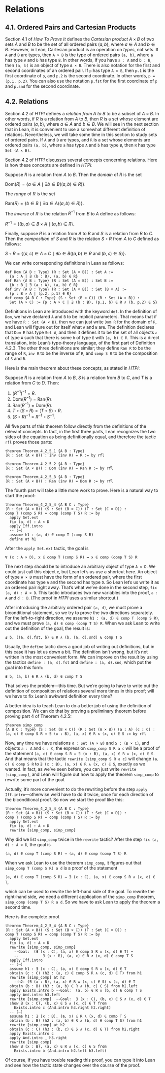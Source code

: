 # Relations

## 4.1. Ordered Pairs and Cartesian Products

Section 4.1 of *How To Prove It* defines the *Cartesian product* $A \times B$ of two sets $A$ and $B$ to be the set of all ordered pairs $(a, b)$, where $a \in A$ and $b \in B$.  However, in Lean, Cartesian product is an operation on *types*, not sets.  If `A` and `B` are types, then `A × B` is the type of ordered pairs `(a, b)`, where `a` has type `A` and `b` has type `B`.  In other words, if you have `a : A` and `b : B`, then `(a, b)` is an object of type `A × B`.  There is also notation for the first and second coordinates of an ordered pair.  If `p` has type `A × B`, then `p.1` is the first coordinate of `p`, and `p.2` is the second coordinate.  In other words, `p = (p.1, p.2)`.  You can also use the notation `p.fst` for the first coordinate of `p` and `p.snd` for the second coordinate.

## 4.2.  Relations

Section 4.2 of *HTPI* defines a *relation from $A$ to $B$* to be a subset of $A \times B$.  In other words, if $R$ is a relation from $A$ to $B$, then $R$ is a set whose element are ordered pairs $(a, b)$, where $a \in A$ and $b \in B$.  We will see in the next section that in Lean, it is convenient to use a somewhat different definition of relations.  Nevertheless, we will take some time in this section to study sets of ordered pairs.  If `A` and `B` are types, and `R` is a set whose elements are ordered pairs `(a, b)`, where `a` has type `A` and `b` has type `B`, then `R` has type `Set (A × B)`.

Section 4.2 of *HTPI* discusses several concepts concerning relations.  Here is how these concepts are defined in *HTPI*:

::: {.ndfn arguments="Definition 4.2.3"}
Suppose $R$ is a relation from $A$ to $B$.  Then the *domain* of $R$ is the set

::: {.quote}
$\text{Dom}(R) = \{a \in A \mid \exists b \in B((a, b) \in R)\}$.
:::

The *range* of $R$ is the set

::: {.quote}
$\text{Ran}(R) = \{b \in B \mid \exists a \in A((a, b) \in R)\}$.
:::

The *inverse* of $R$ is the relation $R^{-1}$ from $B$ to $A$ define as follows:

::: {.quote}
$R^{-1} = \{(b, a) \in B \times A \mid (a, b) \in R\}$.
:::

Finally, suppose $R$ is a relation from $A$ to $B$ and $S$ is a relation from $B$ to $C$.  Then the *composition* of $S$ and $R$ is the relation $S \circ R$ from $A$ to $C$ defined as follows:

::: {.quote}
$S \circ R = \{(a, c) \in A \times C \mid \exists b \in B((a, b) \in R \text{ and } (b, c) \in S)\}$.
:::
:::

We can write corresponding definitions in Lean as follows:

```lean
def Dom {A B : Type} (R : Set (A × B)) : Set A :=
  {a : A | ∃ (b : B), (a, b) ∈ R}
def Ran {A B : Type} (R : Set (A × B)) : Set B :=
  {b : B | ∃ (a : A), (a, b) ∈ R}
def inv {A B : Type} (R : Set (A × B)) : Set (B × A) :=
  {p : B × A | (p.2, p.1) ∈ R}
def comp {A B C : Type} (S : Set (B × C)) (R : Set (A × B)) :
  Set (A × C) := {p : A × C | ∃ (b : B), (p.1, b) ∈ R ∧ (b, p.2) ∈ S}
```

Definitions in Lean are introduced with the keyword `def`.  In the definition of `Dom`, we have declared `A` and `B` to be implicit parameters.  That means that if we have `R : Set (A × B)`, then we can just write `Dom R` for the domain of `R`, and Lean will figure out for itself what `A` and `B` are.  The definition declares that `Dom R` has type `Set A`, and then it defines it to be the set of all objects `a` of type `A` such that there is some `b` of type `B` with `(a, b) ∈ R`.  This is a direct translation, into Lean's type-theory language, of the first part of Definition 4.2.3.  The other three definitions are similar; they define `Ran R` to be the range of `R`, `inv R` to be the inverse of `R`, and `comp S R` to be the composition of `S` and `R`.

Here is the main theorem about these concepts, as stated in *HTPI*:

::: {.nthm arguments="Theorem 4.2.5"}
Suppose $R$ is a relation from $A$ to $B$, $S$ is a relation from $B$ to $C$, and $T$ is a relation from $C$ to $D$.  Then:

1.  $(R^{-1})^{-1} = R$.
2.  $\mathrm{Dom}(R^{-1}) = \mathrm{Ran}(R)$.
3.  $\mathrm{Ran}(R^{-1}) = \mathrm{Dom}(R)$.
4.  $T \circ (S \circ R) = (T \circ S) \circ R$.
5.  $(S \circ R)^{-1} = R^{-1} \circ S^{-1}$.
:::

All five parts of this theorem follow directly from the definitions of the relevant concepts.  In fact, in the first three parts, Lean recognizes the two sides of the equation as being definitionally equal, and therefore the tactic `rfl` proves those parts:

```lean
theorem Theorem_4_2_5_1 {A B : Type}
(R : Set (A × B)) : inv (inv R) = R := by rfl

theorem Theorem_4_2_5_2 {A B : Type}
(R : Set (A × B)) : Dom (inv R) = Ran R := by rfl

theorem Theorem_4_2_5_3 {A B : Type}
(R : Set (A × B)) : Ran (inv R) = Dom R := by rfl
```

The fourth part will take a little more work to prove.  Here is a natural way to start the proof:

```lean
theorem Theorem_4_2_5_4 {A B C : Type}
(R : Set (A × B)) (S : Set (B × C)) (T : Set (C × D)) :
comp T (comp S R) = comp (comp T S) R := by
  apply Set.ext
  fix (a, d) : A × D
  apply Iff.intro
  -- (→)
  assume h1 : (a, d) ∈ comp T (comp S R)
  define at h1
```

After the `apply Set.ext` tactic, the goal is

::: {.quote}
`∀ (x : A × D), x ∈ comp T (comp S R) ↔ x ∈ comp (comp T S) R`
:::

The next step should be to introduce an arbitrary object of type `A × D`.  We could just call this object `x`, but Lean let's us use a shortcut here.  An object of type `A × D` must have the form of an ordered pair, where the first coordinate has type `A` and the second has type `D`.  So Lean let's us write it as an ordered pair right away.  That's what we've done in the second step, `fix (a, d) : A × D`.  This tactic introduces two new variables into the proof, `a : A` and `d : D`.  (The proof in *HTPI* uses a similar shortcut.)

After introducing the arbitrary ordered pair `(a, d)`, we must prove a biconditional statement, so we try to prove the two directions separately.  For the left-to-right direction, we assume `h1 : (a, d) ∈ comp T (comp S R)`, and we must prove `(a, d) ∈ comp (comp T S) R`.  When we ask Lean to write out the definition of the goal, the result is:

::: {.quote}
`∃ b, ((a, d).fst, b) ∈ R ∧ (b, (a, d).snd) ∈ comp T S`
:::

Usually, the `define` tactic does a good job of writing out definitions, but in this case it has let us down a bit.  The definition isn't wrong, but it's not written in the most convenient form.  We can improve on the result by using the tactics `define : (a, d).fst` and `define : (a, d).snd`, which put the goal into this form:

::: {.quote}
`∃ b, (a, b) ∈ R ∧ (b, d) ∈ comp T S`
:::

That solves the problem---this time.  But we're going to have to write out the definition of composition of relations several more times in this proof; will we have to fix Lean's awkward definition every time?

A better idea is to teach Lean to do a better job of using the definition of composition.  We can do that by proving a preliminary theorem before proving part 4 of Theorem 4.2.5:

```lean
theorem simp_comp
{A B C : Type} (S : Set (B × C)) (R : Set (A × B)) (a : A) (c : C) :
(a, c) ∈ comp S R ↔ ∃ (x : B), (a, x) ∈ R ∧ (x, c) ∈ S := by rfl
```

Now, any time we have relations `R : Set (A × B)` and `S : (B × C)`, and objects `a : A` and `c : C`, the expression `simp_comp S R a c` will be a proof of the statement `(a, c) ∈ comp S R ↔ ∃ (x : B), (a, x) ∈ R ∧ (x, c) ∈ S`.  And that means that the tactic `rewrite [simp_comp S R a c]` will change `(a, c) ∈ comp S R` to `∃ (x : B), (a, x) ∈ R ∧ (x, c) ∈ S`, exactly as we wanted.  In fact, as we've seen before, you can just write `rewrite [simp_comp]`, and Lean will figure out how to apply the theorem `simp_comp` to rewrite some part of the goal.

Actually, it's more convenient to do the rewriting before the step `apply Iff.intro`---otherwise we'd have to do it twice, once for each direction of the biconditional proof.  So now we start the proof like this:

```lean
theorem Theorem_4_2_5_4 {A B C : Type}
(R : Set (A × B)) (S : Set (B × C)) (T : Set (C × D)) :
comp T (comp S R) = comp (comp T S) R := by
  apply Set.ext
  fix (a, d) : A × D
  rewrite [simp_comp, simp_comp]
```

Why did we list `simp_comp` twice in the `rewrite` tactic?  After the step `fix (a, d) : A × D`, the goal is

::: {.quote}
`(a, d) ∈ comp T (comp S R) ↔ (a, d) ∈ comp (comp T S) R`
:::

When we ask Lean to use the theorem `simp_comp`, it figures out that `simp_comp T (comp S R) a d` is a proof of the statement

::: {.ind}
`(a, d) ∈ comp T (comp S R) ↔ ∃ (x : C), (a, x) ∈ comp S R ∧ (x, d) ∈ T`,
:::

which can be used to rewrite the left-hand side of the goal.  To rewrite the right-hand side, we need a different application of the `simp_comp` theorem, `simp_comp (comp T S) R a d`.  So we have to ask Lean to apply the theorem a second time.

Here is the complete proof.

```lean
theorem Theorem_4_2_5_4 {A B C : Type}
(R : Set (A × B)) (S : Set (B × C)) (T : Set (C × D)) :
comp T (comp S R) = comp (comp T S) R := by
  apply Set.ext
  fix (a, d) : A × D
  rewrite [simp_comp, simp_comp]
    --Goal:  (∃ (x : C), (a, x) ∈ comp S R ∧ (x, d) ∈ T) ↔
    --           ∃ (x : B), (a, x) ∈ R ∧ (x, d) ∈ comp T S
  apply Iff.intro
  -- (→)
  assume h1 : ∃ (x : C), (a, x) ∈ comp S R ∧ (x, d) ∈ T
  obtain (c : C) (h2 : (a, c) ∈ comp S R ∧ (c, d) ∈ T) from h1
  rewrite [simp_comp] at h2
    --h2: (∃ (x : B), (a, x) ∈ R ∧ (x, c) ∈ S) ∧ (c, d) ∈ T
  obtain (b : B) (h3 : (a, b) ∈ R ∧ (b, c) ∈ S) from h2.left
  apply Exists.intro b --Goal:  (a, b) ∈ R ∧ (b, d) ∈ comp T S
  apply And.intro h3.left
  rewrite [simp_comp]  --Goal:  ∃ (x : C), (b, x) ∈ S ∧ (x, d) ∈ T
  show ∃ (x : C), (b, x) ∈ S ∧ (x, d) ∈ T from
    Exists.intro c (And.intro h3.right h2.right)
  -- (←)
  assume h1 : ∃ (x : B), (a, x) ∈ R ∧ (x, d) ∈ comp T S
  obtain (b : B) (h2 : (a, b) ∈ R ∧ (b, d) ∈ comp T S) from h1
  rewrite [simp_comp] at h2
  obtain (c : C) (h3 : (b, c) ∈ S ∧ (c, d) ∈ T) from h2.right
  apply Exists.intro c
  apply And.intro _ h3.right
  rewrite [simp_comp]
  show ∃ (x : B), (a, x) ∈ R ∧ (x, c) ∈ S from
    Exists.intro b (And.intro h2.left h3.left)
```

Of course, if you have trouble reading this proof, you can type it into Lean and see how the tactic state changes over the course of the proof.